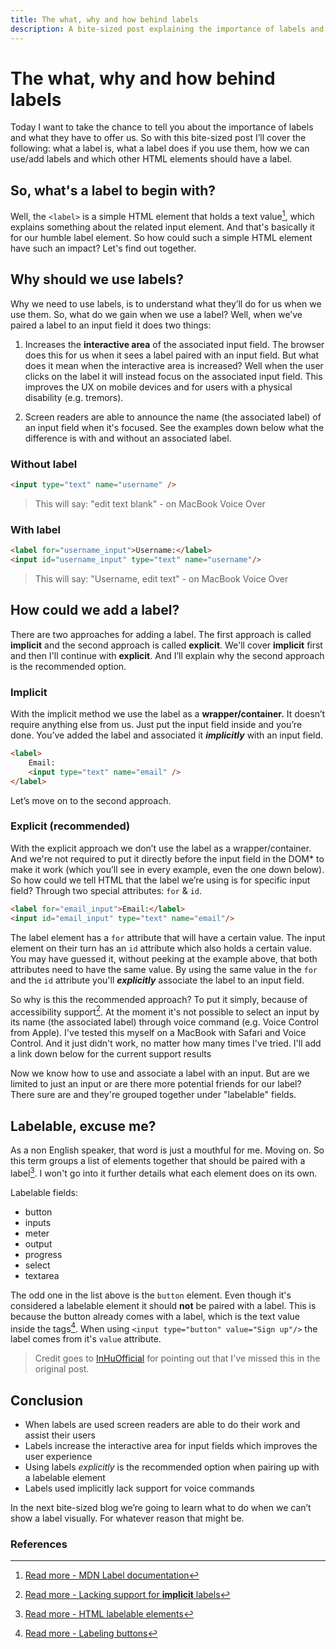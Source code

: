 ```yaml
---
title: The what, why and how behind labels
description: A bite-sized post explaining the importance of labels and how we should use them
---
```

# The what, why and how behind labels
Today I want to take the chance to tell you about the importance of labels and what they have to offer us. So with this bite-sized post I’ll cover the following: what a label is, what a label does if you use them, how we can use/add labels and which other HTML elements should have a label.

## So, what's a label to begin with?

Well, the `<label>` is a simple HTML element that holds a text value[^1], which explains something about the related input element. And that's basically it for our humble label element. So how could such a simple HTML element have such an impact? Let's find out together.

## Why should we use labels?

Why we need to use labels, is to understand what they’ll do for us when we use them. So, what do we gain when we use a label? Well, when we’ve paired a label to an input field it does two things:

1. Increases the **interactive area** of the associated input field. The browser does this for us when it sees a label paired with an input field. But what does it mean when the interactive area is increased? Well when the user clicks on the label it will instead focus on the associated input field. This improves the UX on mobile devices and for users with a physical disability (e.g. tremors).

2. Screen readers are able to announce the name (the associated label) of an input field when it's focused. See the examples down below what the difference is with and without an associated label.

### Without label

```html
<input type="text" name="username" />
```
> This will say: "edit text blank" - on MacBook Voice Over

### With label

```html
<label for="username_input">Username:</label>
<input id="username_input" type="text" name="username"/>
```
> This will say: "Username, edit text" - on MacBook Voice Over

## How could we add a label?

There are two approaches for adding a label. The first approach is called **implicit** and the second approach is called **explicit**. We'll cover **implicit** first and then I'll continue with **explicit**. And I’ll explain why the second approach is the recommended option.

### Implicit

With the implicit method we use the label as a **wrapper/container.** It doesn’t require anything else from us. Just put the input field inside and you’re done. You’ve added the label and associated it ***implicitly*** with an input field.

```html
<label>
	Email:
	<input type="text" name="email" />
</label>
```

Let’s move on to the second approach.

### Explicit (recommended)

With the explicit approach we don’t use the label as a wrapper/container. And we're not required to put it directly before the input field in the DOM* to make it work (which you’ll see in every example, even the one down below). So how could we tell HTML that the label we’re using is for specific input field? Through two special attributes: `for` & `id`.

```html
<label for="email_input">Email:</label>
<input id="email_input" type="text" name="email"/>
```

The label element has a `for` attribute that will have a certain value. The input element on their turn has an `id` attribute which also holds a certain value. You may have guessed it, without peeking at the example above, that both attributes need to have the same value. By using the same value in the `for` and the `id` attribute you'll ***explicitly*** associate the label to an input field.

So why is this the recommended approach? To put it simply, because of accessibility support[^2]. At the moment it's not possible to select an input by its name (the associated label) through voice command (e.g. Voice Control from Apple). I've tested this myself on a MacBook with Safari and Voice Control. And it just didn't work, no matter how many times I've tried. I'll add a link down below for the current support results

Now we know how to use and associate a label with an input. But are we limited to just an input or are there more potential friends for our label? There sure are and they're grouped together under "labelable" fields.

## Labelable, excuse me?

As a non English speaker, that word is just a mouthful for me. Moving on. So this term groups a list of elements together that should be paired with a label[^3]. I won't go into it further details what each element does on its own.

Labelable fields:
- button
- inputs
- meter
- output
- progress
- select
- textarea

The odd one in the list above is the `button` element. Even though it's considered a labelable element it should **not** be paired with a label. This is because the button already comes with a label, which is the text value inside the tags[^4]. When using `<input type="button" value="Sign up"/>` the label comes from it's `value` attribute.

 > Credit goes to [InHuOfficial](https://dev.to/inhuofficial) for pointing out that I've missed this in the original post.

## Conclusion

- When labels are used screen readers are able to do their work and assist their users
- Labels increase the interactive area for input fields which improves the user experience
- Using labels *explicitly* is the recommended option when pairing up with a labelable element
- Labels used implicitly lack support for voice commands

In the next bite-sized blog we’re going to learn what to do when we can’t show a label visually. For whatever reason that might be.

### References
[^1]: [Read more - MDN Label documentation](https://developer.mozilla.org/en-US/docs/Web/HTML/Element/label)
[^2]: [Read more  - Lacking support for **implicit** labels](https://a11ysupport.io/tests/html_label_element_implicit#support-summary-by-at-sr)
[^3]: [Read more - HTML labelable elements](https://html.spec.whatwg.org/multipage/forms.html#category-label)
[^4]: [Read more - Labeling buttons](https://www.w3.org/WAI/tutorials/forms/labels/#labeling-buttons)
